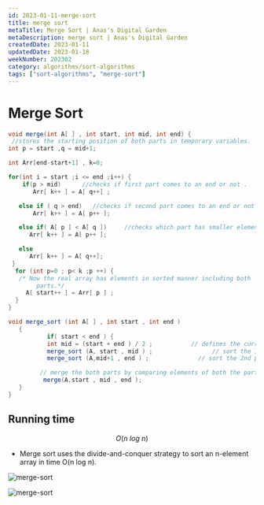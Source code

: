 ```yaml
---
id: 2023-01-11-merge-sort
title: merge sort
metaTitle: Merge Sort | Anas's Digital Garden
metaDescription: merge sort | Anas's Digital Garden
createdDate: 2023-01-11
updatedDate: 2023-01-18
weekNumber: 202302
category: algorithms/sort-algorithms
tags: ["sort-algorithms", "merge-sort"]
---
```


# Merge Sort

```java
void merge(int A[ ] , int start, int mid, int end) {
 //stores the starting position of both parts in temporary variables.
int p = start ,q = mid+1;

int Arr[end-start+1] , k=0;

for(int i = start ;i <= end ;i++) {
    if(p > mid)      //checks if first part comes to an end or not .
       Arr[ k++ ] = A[ q++] ;

   else if ( q > end)   //checks if second part comes to an end or not
       Arr[ k++ ] = A[ p++ ];

   else if( A[ p ] < A[ q ])     //checks which part has smaller element.
      Arr[ k++ ] = A[ p++ ];

   else
      Arr[ k++ ] = A[ q++];
 }
  for (int p=0 ; p< k ;p ++) {
   /* Now the real array has elements in sorted manner including both
        parts.*/
     A[ start++ ] = Arr[ p ] ;
  }
}

void merge_sort (int A[ ] , int start , int end )
   {
           if( start < end ) {
           int mid = (start + end ) / 2 ;           // defines the current array in 2 parts .
           merge_sort (A, start , mid ) ;                 // sort the 1st part of array .
           merge_sort (A,mid+1 , end ) ;              // sort the 2nd part of array.

         // merge the both parts by comparing elements of both the parts.
          merge(A,start , mid , end );
   }
}
```

## Running time

$$
O(n \: log \: n)
$$

- Merge sort uses the divide-and-conquer strategy to sort an n-element array in time O(n log n).

![merge-sort](merge-sort/merge-sort-1.jpeg)

![merge-sort](merge-sort/merge-sort-2.png)
